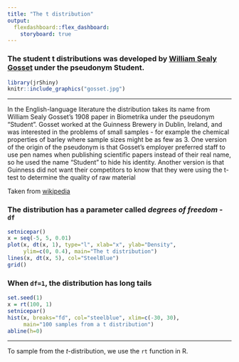 ```yaml
---
title: "The t distribution"
output: 
  flexdashboard::flex_dashboard:
    storyboard: true
---
```

<!--
%\VignetteEngine{knitr::rmarkdown}
%\VignetteIndexEntry{Chapter 3: g - Storyboard}
-->    

### The student t distributions was developed by [William Sealy Gosset](https://en.wikipedia.org/wiki/Student%27s_t-distribution) under the pseudonym Student. 


```r
library(jrShiny)
knitr::include_graphics("gosset.jpg")
```

***

In the English-language literature the distribution takes its name from William Sealy
Gosset's 1908 paper in Biometrika under the pseudonym "Student". Gosset worked at the
Guinness Brewery in Dublin, Ireland, and was interested in the problems of small samples
- for example the chemical properties of barley where sample sizes might be as few as
$3$. One version of the origin of the pseudonym is that Gosset's employer preferred staff
to use pen names when publishing scientific papers instead of their real name, so he
used the name "Student" to hide his identity. Another version is that Guinness did not
want their competitors to know that they were using the t-test to determine the quality of
raw material

Taken from [wikipedia](https://en.wikipedia.org/wiki/Student%27s_t-distribution#History_and_etymology)

### The distribution has a parameter called _degrees of freedom_ - `df`

```r
setnicepar()
x = seq(-5, 5, 0.01)
plot(x, dt(x, 1), type="l", xlab="x", ylab="Density", 
     ylim=c(0, 0.4), main="The t distribution")
lines(x, dt(x, 5), col="SteelBlue")
grid()
```

### When `df=1`, the distribution has long tails

```r
set.seed(1)
x = rt(100, 1)
setnicepar()
hist(x, breaks="fd", col="steelblue", xlim=c(-30, 30), 
     main="100 samples from a t distribution")
abline(h=0)
```

***

To sample from the $t$-distribution, we use the `rt` function in R.

